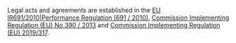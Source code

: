 Legal acts and agreements are established in the 
[EU IR691/2010|Performance Regulation (691 / 2010)][law2010/691], 
[Commission Implementing Regulation (EU) No 390 / 2013][law2013/390] and
[Commission Implementing Regulation (EU) 2019/317][law2019/317].


[law2010/691]: https://eur-lex.europa.eu/legal-content/EN/TXT/?uri=CELEX:32010R0691 "Commission Regulation (EU) No 691/2010"
[law2013/390]: https://eur-lex.europa.eu/legal-content/EN/TXT/?uri=CELEX:32013R0390 "Commission Implementing Regulation (EU) No 390/2013"
[law2019/317]: https://eur-lex.europa.eu/legal-content/EN/TXT/?uri=CELEX:32019R0317 "Commission Implementing Regulation (EU) 2019/317"

